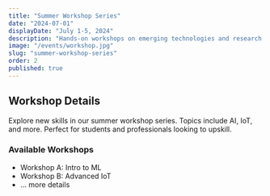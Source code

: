 ```yaml
---
title: "Summer Workshop Series"
date: "2024-07-01"
displayDate: "July 1-5, 2024"
description: "Hands-on workshops on emerging technologies and research methodologies."
image: "/events/workshop.jpg"
slug: "summer-workshop-series"
order: 2
published: true
---
```


## Workshop Details

Explore new skills in our summer workshop series. Topics include AI, IoT, and more.
Perfect for students and professionals looking to upskill.

### Available Workshops
- Workshop A: Intro to ML
- Workshop B: Advanced IoT
- ... more details 